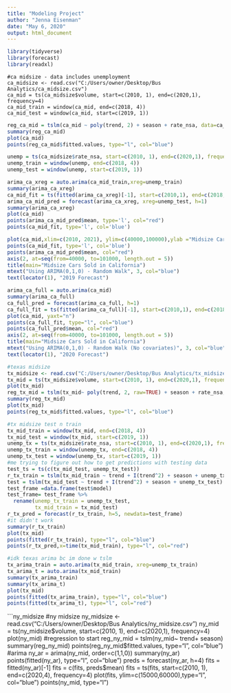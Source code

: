 ---
title: "Modeling Project"
author: "Jenna Eisenman"
date: "May 6, 2020"
output: html_document
---
```{r option, include=FALSE}
library(tidyverse)
library(forecast)
library(readxl)
```
```{ca_midsize}
#ca midsize - data includes unemployment
ca_midsize <- read.csv("C:/Users/owner/Desktop/Bus Analytics/ca_midsize.csv")
ca_mid = ts(ca_midsize$volume, start=c(2010, 1), end=c(2020,1), frequency=4)
ca_mid_train = window(ca_mid, end=c(2018, 4))
ca_mid_test = window(ca_mid, start=c(2019, 1))
```
```{r ca_reg}
reg_ca_mid = tslm(ca_mid ~ poly(trend, 2) + season + rate_nsa, data=ca_midsize)
summary(reg_ca_mid)
plot(ca_mid)
points(reg_ca_mid$fitted.values, type="l", col="blue")
```
```{r unemployment}
unemp = ts(ca_midsize$rate_nsa, start=c(2010, 1), end=c(2020,1), frequency=4)
unemp_train = window(unemp, end=c(2018, 4))
unemp_test = window(unemp, start=c(2019, 1))
```
```{r arima_xreg}
arima_ca_xreg = auto.arima(ca_mid_train,xreg=unemp_train)
summary(arima_ca_xreg)
ca_mid_fit = ts(fitted(arima_ca_xreg)[-1], start=c(2010,1), end=c(2018, 3), frequency=4)
arima_ca_mid_pred = forecast(arima_ca_xreg, xreg=unemp_test, h=1)
summary(arima_ca_xreg)
plot(ca_mid)
points(arima_ca_mid_pred$mean, type='l', col="red")
points(ca_mid_fit, type='l', col='blue')
```
```{r arima_plot_xreg}
plot(ca_mid,xlim=c(2010, 2021), ylim=c(40000,100000),ylab ="Midsize Cars Sold" ,yaxt="n", type='l', col="black")
points(ca_mid_fit, type='l', col='blue')
points(arima_ca_mid_pred$mean, col="red")
axis(2, at=seq(from=40000, to=101000, length.out = 5))
title(main="Midsize Cars Sold in California")
mtext("Using ARIMA(0,1,0) - Random Walk", 3, col="blue")
text(locator(1), "2019 Forecast")
```
```{r full_model_plot}
arima_ca_full = auto.arima(ca_mid)
summary(arima_ca_full)
ca_full_pred = forecast(arima_ca_full, h=1)
ca_full_fit = ts(fitted(arima_ca_full)[-1], start=c(2010,1), end=c(2018, 3), frequency=4)
plot(ca_mid, yaxt="n")
points(ca_full_fit, type="l", col="blue")
points(ca_full_pred$mean, col="red")
axis(2, at=seq(from=40000, to=101000, length.out = 5))
title(main="Midsize Cars Sold in California")
mtext("Using ARIMA(0,1,0) - Random Walk (No covariates)", 3, col="blue")
text(locator(1), "2020 Forecast")
```
```{r tx_midsize}
#texas midsize
tx_midsize <- read.csv("C:/Users/owner/Desktop/Bus Analytics/tx_midsize.csv")
tx_mid = ts(tx_midsize$volume, start=c(2010, 1), end=c(2020,1), frequency=4)
plot(tx_mid)
reg_tx_mid = tslm(tx_mid~ poly(trend, 2, raw=TRUE) + season + rate_nsa, data=tx_midsize)
summary(reg_tx_mid)
plot(tx_mid)
points(reg_tx_mid$fitted.values, type="l", col="blue")
```
```{r tx_midsize}
#tx midsize test n train
tx_mid_train = window(tx_mid, end=c(2018, 4))
tx_mid_test = window(tx_mid, start=c(2019, 1))
unemp_tx = ts(tx_midsize$rate_nsa, start=c(2010, 1), end=c(2020,1), frequency=4)
unemp_tx_train = window(unemp_tx, end=c(2018, 4))
unemp_tx_test = window(unemp_tx, start=c(2019, 1))
#me trying to figure out how to get predictions with testing data 
test_ts = ts(c(tx_mid_test, unemp_tx_test))
r_tx_train = tslm(tx_mid_train ~ trend + I(trend^2) + season + unemp_tx_train)
test = tslm(tx_mid_test ~ trend + I(trend^2) + season + unemp_tx_test)
test_frame =data.frame(test$model)
test_frame= test_frame %>%
  rename(unemp_tx_train = unemp_tx_test,
         tx_mid_train = tx_mid_test)
r_tx_pred = forecast(r_tx_train, h=5, newdata=test_frame)
#it didn't work
summary(r_tx_train)
plot(tx_mid)
points(fitted(r_tx_train), type="l", col="blue")
points(r_tx_pred,x=time(tx_mid_train), type="l", col="red")

```
```{r tx_arima}
#idk texas arima bc im done w tslm
tx_arima_train = auto.arima(tx_mid_train, xreg=unemp_tx_train)
tx_arima_t = auto.arima(tx_mid_train)
summary(tx_arima_train)
summary(tx_arima_t)
plot(tx_mid)
points(fitted(tx_arima_train), type="l", col="blue")
points(fitted(tx_arima_t), type="l", col="red")
```
```{ny_midsize}
#ny midsize
ny_midsize <- read.csv("C:/Users/owner/Desktop/Bus Analytics/ny_midsize.csv")
ny_mid = ts(ny_midsize$volume, start=c(2010, 1), end=c(2020,1), frequency=4)
plot(ny_mid)
#regression to start
reg_ny_mid = tslm(ny_mid~ trend+ season)
summary(reg_ny_mid)
points(reg_ny_mid$fitted.values, type="l", col="blue")
#arima
ny_ar = arima(ny_mid, order=c(1,1,0))
summary(ny_ar)
points(fitted(ny_ar), type="l", col="blue")
preds = forecast(ny_ar, h=4)
fits = fitted(ny_ar)[-1]
fits = c(fits, preds$mean)
fits = ts(fits, start=c(2010, 1), end=c(2020,4), frequency=4)
plot(fits, ylim=c(15000,60000),type="l", col="blue")
points(ny_mid, type="l")

